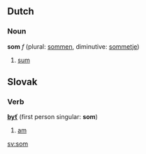 ==Dutch==
===Noun===
'''som''' ''f'' (plural: [[sommen]], diminutive: [[sommetje]])

# [[sum]]

==Slovak==
===Verb===
'''[[byť#Slovak|byť]]''' (first person singular: '''som''')
# [[am]]

[[sv:som]]